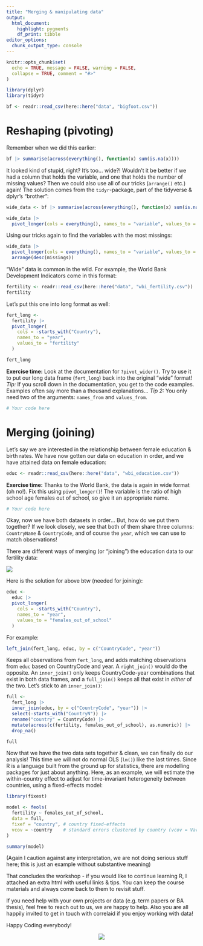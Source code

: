 ```yaml
---
title: "Merging & manipulating data"
output: 
  html_document:
    highlight: pygments
    df_print: tibble
editor_options: 
  chunk_output_type: console
---
```


```r
knitr::opts_chunk$set(
  echo = TRUE, message = FALSE, warning = FALSE,
  collapse = TRUE, comment = "#>"
)
```

```r
library(dplyr)
library(tidyr)

bf <- readr::read_csv(here::here("data", "bigfoot.csv"))
```

# Reshaping (pivoting)

Remember when we did this earlier:

```r
bf |> summarise(across(everything(), function(x) sum(is.na(x))))
```

It looked kind of stupid, right? It's too... wide?! Wouldn't it be better if we had a column that holds the variable, and one that holds the number of missing values? Then we could also use all of our tricks (`arrange()` etc.) again! The solution comes from the `tidyr`-package, part of the tidyverse & dplyr's "brother":

```r
wide_data <- bf |> summarise(across(everything(), function(x) sum(is.na(x))))

wide_data |> 
  pivot_longer(cols = everything(), names_to = "variable", values_to = "missings")
```

Using our tricks again to find the variables with the most missings:

```r
wide_data |> 
  pivot_longer(cols = everything(), names_to = "variable", values_to = "missings") |> 
  arrange(desc(missings))
```

"Wide" data is common in the wild. For example, the World Bank Development Indicators come in this format:

```r
fertility <- readr::read_csv(here::here("data", "wbi_fertility.csv"))
fertility
```

Let's put this one into long format as well:

```r
fert_long <- 
  fertility |> 
  pivot_longer(
    cols = -starts_with("Country"),
    names_to = "year",
    values_to = "fertility"
  )

fert_long
```

**Exercise time:** Look at the documentation for `?pivot_wider()`. Try to use it to put our long data frame (`fert_long`) back into the original "wide" format! *Tip:* If you scroll down in the documentation, you get to the code examples. Examples often say more than a thousand explanations... *Tip 2:* You only need two of the arguments: `names_from` and `values_from`.

```r
# Your code here
```

# Merging (joining)

Let's say we are interested in the relationship between female education & birth rates. We have now gotten our data on education in order, and we have attained data on female education:

```r
educ <- readr::read_csv(here::here("data", "wbi_education.csv"))
```

**Exercise time:** Thanks to the World Bank, the data is again in wide format (oh no!). Fix this using `pivot_longer()`! The variable is the ratio of high school age females out of school, so give it an appropriate name.

```r
# Your code here
```

Okay, now we have both datasets in order... But, how do we put them together? If we look closely, we see that both of them share three columns: `CountryName` & `CountryCode`, and of course the `year`, which we can use to match observations!

There are different ways of merging (or "joining") the education data to our fertility data:

![](../assets/joins.png)

Here is the solution for above btw (needed for joining):

```r
educ <- 
  educ |> 
  pivot_longer(
    cols = -starts_with("Country"),
    names_to = "year",
    values_to = "females_out_of_school"
  )
```


For example:

```r
left_join(fert_long, educ, by = c("CountryCode", "year"))
```

Keeps all observations from `fert_long`, and adds matching observations from `educ` based on CountryCode and year. A `right_join()` would do the opposite. An `inner_join()` only keeps CountryCode-year combinations that exist in both data frames, and a `full_join()` keeps all that exist in *either* of the two. Let's stick to an `inner_join()`:

```r
full <- 
  fert_long |> 
  inner_join(educ, by = c("CountryCode", "year")) |> 
  select(-starts_with("CountryN")) |>
  rename("country" = CountryCode) |> 
  mutate(across(c(fertility, females_out_of_school), as.numeric)) |> 
  drop_na()

full
```

Now that we have the two data sets together & clean, we can finally do our analysis! This time we will not do normal OLS (`lm()`) like the last times. Since R is a language built from the ground up for statistics, there are modelling packages for just about anything. Here, as an example, we will estimate the within-country effect to adjust for time-invariant heterogeneity between countries, using a fixed-effects model:

```r
library(fixest)

model <- feols(
  fertility ~ females_out_of_school, 
  data = full, 
  fixef = "country", # country fixed-effects
  vcov = ~country    # standard errors clustered by country (vcov = Variance-Covariance matrix)
)

summary(model)
```

(Again I caution against any interpretation, we are not doing serious stuff here; this is just an example without substantive meaning)

That concludes the workshop - if you would like to continue learning R, I attached an extra html with useful links & tips. You can keep the course materials and always come back to them to revisit stuff.

If you need help with your own projects or data (e.g. term papers or BA thesis), feel free to reach out to us, we are happy to help. Also you are all happily invited to get in touch with correlaid if you enjoy working with data!

Happy Coding everybody!

<center>
![](../assets/happy_coding.png)
</center>